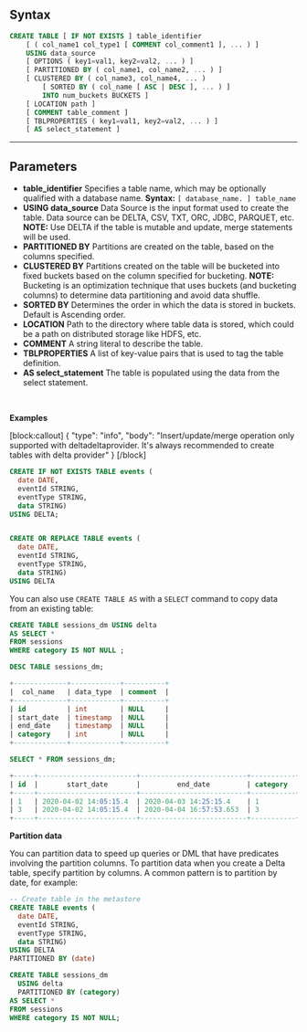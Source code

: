 ## **Syntax**

```sql
CREATE TABLE [ IF NOT EXISTS ] table_identifier
    [ ( col_name1 col_type1 [ COMMENT col_comment1 ], ... ) ]
    USING data_source
    [ OPTIONS ( key1=val1, key2=val2, ... ) ]
    [ PARTITIONED BY ( col_name1, col_name2, ... ) ]
    [ CLUSTERED BY ( col_name3, col_name4, ... ) 
        [ SORTED BY ( col_name [ ASC | DESC ], ... ) ] 
        INTO num_buckets BUCKETS ]
    [ LOCATION path ]
    [ COMMENT table_comment ]
    [ TBLPROPERTIES ( key1=val1, key2=val2, ... ) ]
    [ AS select_statement ]
```
---

## **Parameters**

  * **table_identifier**
  Specifies a table name, which may be optionally qualified with a database name.
  **Syntax:** `[ database_name. ] table_name`
  * **USING data_source**
  Data Source is the input format used to create the table. Data source can be DELTA, CSV, TXT, ORC, JDBC, PARQUET, etc. 
  **NOTE:** Use DELTA if the table is mutable and update, merge statements will be used.
  * **PARTITIONED BY**
  Partitions are created on the table, based on the columns specified.
  * **CLUSTERED BY**
  Partitions created on the table will be bucketed into fixed buckets based on the column specified for bucketing.
  **NOTE:** Bucketing is an optimization technique that uses buckets (and bucketing columns) to determine data partitioning and avoid data shuffle.
  * **SORTED BY**
  Determines the order in which the data is stored in buckets. Default is Ascending order.
  * **LOCATION**
  Path to the directory where table data is stored, which could be a path on distributed storage like HDFS, etc.
  * **COMMENT**
  A string literal to describe the table.
  * **TBLPROPERTIES**
  A list of key-value pairs that is used to tag the table definition.
  * **AS select_statement**
  The table is populated using the data from the select statement.

<br/>

**Examples**



[block:callout]
{
  "type": "info",
  "body": "Insert/update/merge operation only supported with deltadeltaprovider. It's always recommended to create tables with delta provider"
}
[/block]
```sql
CREATE IF NOT EXISTS TABLE events (
  date DATE,
  eventId STRING,
  eventType STRING,
  data STRING)
USING DELTA;


CREATE OR REPLACE TABLE events (
  date DATE,
  eventId STRING,
  eventType STRING,
  data STRING)
USING DELTA
```

You can also use `CREATE TABLE AS` with a `SELECT` command to copy data from an existing table:


```sql 
CREATE TABLE sessions_dm USING delta
AS SELECT *
FROM sessions
WHERE category IS NOT NULL ;

DESC TABLE sessions_dm;

+-------------+------------+----------+
|  col_name   | data_type  | comment  |
+-------------+------------+----------+
| id          | int        | NULL     |
| start_date  | timestamp  | NULL     |
| end_date    | timestamp  | NULL     |
| category    | int        | NULL     |
+-------------+------------+----------+

SELECT * FROM sessions_dm;

+-----+------------------------+--------------------------+-----------+
| id  |       start_date       |         end_date         | category  |
+-----+------------------------+--------------------------+-----------+
| 1   | 2020-04-02 14:05:15.4  | 2020-04-03 14:25:15.4    | 1         |
| 3   | 2020-04-02 14:05:15.4  | 2020-04-04 16:57:53.653  | 3         |
+-----+------------------------+--------------------------+-----------+
```

**Partition data**

You can partition data to speed up queries or DML that have predicates involving the partition columns. To partition data when you create a Delta table, specify partition by columns. A common pattern is to partition by date, for example:

```sql
-- Create table in the metastore
CREATE TABLE events (
  date DATE,
  eventId STRING,
  eventType STRING,
  data STRING)
USING DELTA
PARTITIONED BY (date)
```

```sql
CREATE TABLE sessions_dm 
  USING delta
  PARTITIONED BY (category)
AS SELECT *
FROM sessions
WHERE category IS NOT NULL;
```
